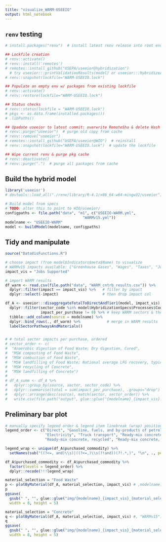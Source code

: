 ```yaml
---
title: "visualize_WARM-USEEIO"
output: html_notebook
---
```


## `renv` testing
```r
# install.packages("renv")  # install latest renv release into root env

## Lockfile creation
# renv::activate()
# renv::install('remotes')
# remotes::install_github("USEPA/useeior@hybridization")
  # try useeior:::printValidationResults(model) or useeior:::hybridizeAMatrix to check for correct install
# renv::snapshot(lockfile="WARM-USEEIO.lock")

## Populate an empty env w/ packages from existing lockfile
# renv::activate()
# renv::restore(lockfile="WARM-USEEIO.lock")

## Status checks
# renv::status(lockfile = "WARM-USEEIO.lock")
# pkgs <- as.data.frame(installed.packages())
# .libPaths()

## Upadate useeior to latest commit: overwrite RemoteSha & delete Hash in lockfile
# renv::purge("useeior")  # purge old copy from cache
# renv::remove("useeior")
# remotes::install_github("USEPA/useeior@WIO")  # reinstall
# renv::snapshot(lockfile="WARM-USEEIO.lock")  # update the lockfile

## Wipe current renv & purge pkg cache
# renv::deactivate()
# renv::purge(".")  # purge all packages from cache
```


## Build the hybrid model
```r
library('useeior')
# devtools::load_all("./renv/library/R-4.1/x86_64-w64-mingw32/useeior")

# Build model from specs
# TODO: alter this to point to HIO/useeior/
configpaths <- file.path("data", "m1", c("USEEIO-WARM.yml",
                                   "WARMv15.yml"))
modelname <- "USEEIO-WARM"
model <- buildModel(modelname, configpaths)
```


## Tidy and manipulate
```r
source("DataVisFunctions.R")

# choose impact (from model$Indicators$meta$Name) to visualize
# WARMv15 impacts available: {"Greenhouse Gases", "Wages", "Taxes", "Jobs Supported"}
impact_vis = "Jobs Supported"

# import WARM results
df_warm <- read.csv(file.path("data", "WARM_cntrb_results.csv")) %>% 
  dplyr::filter(impact == impact_vis) %>%   # filter by impact
  dplyr::select(-impact)                    # then drop impact col

df_A <- useeior:::disaggregateTotalToDirectAndTier1(model, impact_vis) %>%
  dplyr::filter(sector_code %in% model$HybridizationSpecs$Processes$Code_Loc,
                impact_per_purchase != 0) %>% # keep WARM sectors & their non-0 purchases
  tibble::add_column(source = modelname) %>%
  dplyr::bind_rows(., df_warm) %>%            # merge in WARM results
  labelSectorPathwaysAndMaterials()


# # total sector impacts per purchase, ordered
# sector_order <- c(
#  "Anaerobic digestion of Food Waste; Dry digestion, Cured",
#  "MSW composting of Food Waste",
#  "MSW combustion of Food Waste",
#  "MSW landfilling of Food Waste; National average LFG recovery, typical collection, National average conditions",
#  "MSW recycling of Concrete",
#  "MSW landfilling of Concrete")
# 
# df_A_summ <- df_A %>% 
#   dplyr::group_by(source, sector, sector_code) %>%
#   dplyr::summarise(total = sum(impact_per_purchase), .groups="drop") %>%
#   dplyr::arrange(desc(source), match(sector, sector_order)) %>% 
#   write.csv(file.path("output", glue::glue("{modelname}_{impact_vis}.csv")))
```


## Preliminary bar plot
```r
# manually specify legend order & legend item linebreak (wrap) position
legend_order <- c("Direct", "Gasoline, fuels, and by-products of petroleum refining",
                  "Electricity", "Truck transport", "Ready-mix concrete", 
                  "Ready-mix concrete, recycled", "Ready-mix concrete, virgin")

legend_wrap <- unique(df_A$purchased_commodity) %>% 
  setNames(sub("((?<=, and)\\s)|((?<=,)\\s(?!and))(?!.*,)", "\n", ., perl=TRUE), .)

df_A$purchased_commodity <- df_A$purchased_commodity %>% 
  factor(levels = legend_order) %>% 
  dplyr::recode(!!!legend_wrap)

material_selection = "Food Waste"
p <- plotByMaterial(df_A, material_selection, impact_vis) # ,modelname)
p
ggsave(
  gsub(" ", "", glue::glue("img/{modelname}_{impact_vis}_{material_selection}.png")),
  width = 8, height = 5)

material_selection = "Concrete"
q <- plotByMaterial(df_A, material_selection, impact_vis) #, "WARMv15")
q
ggsave(
  gsub(" ", "", glue::glue("img/{modelname}_{impact_vis}_{material_selection}.png")),
  width = 8, height = 5)
```
